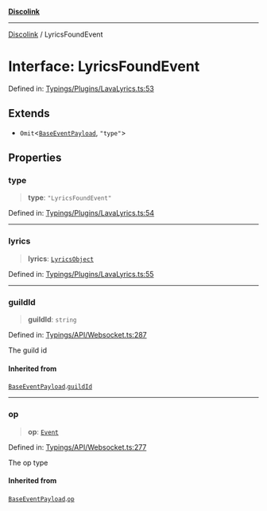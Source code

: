 [**Discolink**](../README.md)

***

[Discolink](../globals.md) / LyricsFoundEvent

# Interface: LyricsFoundEvent

Defined in: [Typings/Plugins/LavaLyrics.ts:53](https://github.com/Archayu/discolink/blob/ddfd70ea55cc6996bf3567765f64fb3824cd3f79/src/Typings/Plugins/LavaLyrics.ts#L53)

## Extends

- `Omit`\<[`BaseEventPayload`](BaseEventPayload.md), `"type"`\>

## Properties

### type

> **type**: `"LyricsFoundEvent"`

Defined in: [Typings/Plugins/LavaLyrics.ts:54](https://github.com/Archayu/discolink/blob/ddfd70ea55cc6996bf3567765f64fb3824cd3f79/src/Typings/Plugins/LavaLyrics.ts#L54)

***

### lyrics

> **lyrics**: [`LyricsObject`](LyricsObject.md)

Defined in: [Typings/Plugins/LavaLyrics.ts:55](https://github.com/Archayu/discolink/blob/ddfd70ea55cc6996bf3567765f64fb3824cd3f79/src/Typings/Plugins/LavaLyrics.ts#L55)

***

### guildId

> **guildId**: `string`

Defined in: [Typings/API/Websocket.ts:287](https://github.com/Archayu/discolink/blob/ddfd70ea55cc6996bf3567765f64fb3824cd3f79/src/Typings/API/Websocket.ts#L287)

The guild id

#### Inherited from

[`BaseEventPayload`](BaseEventPayload.md).[`guildId`](BaseEventPayload.md#guildid)

***

### op

> **op**: [`Event`](../enumerations/OPType.md#event)

Defined in: [Typings/API/Websocket.ts:277](https://github.com/Archayu/discolink/blob/ddfd70ea55cc6996bf3567765f64fb3824cd3f79/src/Typings/API/Websocket.ts#L277)

The op type

#### Inherited from

[`BaseEventPayload`](BaseEventPayload.md).[`op`](BaseEventPayload.md#op)
